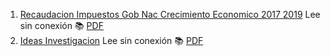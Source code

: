 1. [Recaudacion Impuestos Gob Nac Crecimiento Economico 2017 2019](https://achalmaedison.netlify.app/econometria/00-econometria-general/2022-01-11-recaudacion-impuestos-gob-nac-crecimiento-economico-2017-2019) Lee sin conexión 📚 [PDF](https://achalmaedison.netlify.app/econometria/00-econometria-general/2022-01-11-recaudacion-impuestos-gob-nac-crecimiento-economico-2017-2019/index.pdf)
2. [Ideas Investigacion](https://achalmaedison.netlify.app/econometria/00-econometria-general/2023-06-03-ideas-investigacion) Lee sin conexión 📚 [PDF](https://achalmaedison.netlify.app/econometria/00-econometria-general/2023-06-03-ideas-investigacion/index.pdf)
